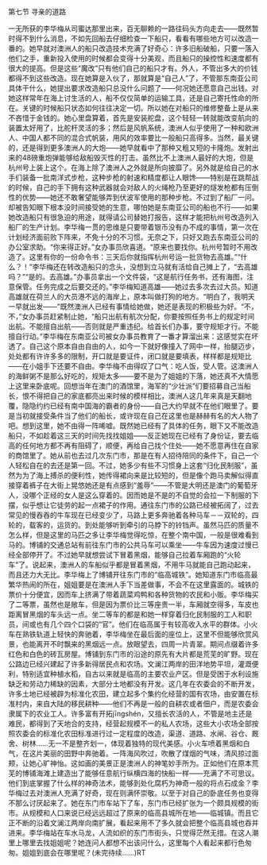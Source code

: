 

第七节 寻亲的道路

一无所获的李华梅从司蜜达那里出来，百无聊赖的一路往码头方向走去――既然暂时得不到什么消息，不如先回船去仔细检查一下船只，看看有哪些地方可以改造一番的。她早就对澳洲人的船只改造技术充满了好奇心：许多旧船破船，只要一落入他们之手，重新投入使用的时候都会变得十分美观，而且船只的操控性和速度都有很大的提高。但是这些“魔改”只有他们自己的船只才有。外人，不管出多大的价钱都得不到这些改造。现在她算是入伙了，那就算是“自己人”了，不管那东南亚公司具体干什么，她提出要求改造船只总没什么问题了――何况她还愿意自己出钱。对她这样常年在海上讨生活的人，船不仅仅简单的运输工具，还是自己寄托性命的所在。关键的时候船只状态如何往往决定一切。所以她在对船只的维修整备上是从来不吝惜于金钱的。她心里盘算着，首先是安装舵盘，这个轻轻一转就能改变航向的装置太好用了，比舵杆灵活的多；然后是风帆系统，澳洲人似乎使用了一种和欧洲人、中国人都不同的混合式帆装，用风的效率要比一般船只高得多。当然，最关键的，还是得到更多澳洲人的大炮――她早就看中了那种又粗又短的卡隆炮。发射出来的48磅重炮弹能够给敌船毁灭性的打击。虽然比不上澳洲人最好的大炮，但是杭州号上装上这个。在海上除了澳洲人之外就是所向披靡了。另外就是给自己的水手们装备一批南洋式步枪，这种步枪的射速和精度都让人眼馋――特别是在跳帮战的时候，自己的手下拥有这种武器就会对敌人的火绳枪乃至更好的燧发枪都有压倒性的优势――她还不敢奢望能够弄到伏波军使用的那种步枪。不过到了船厂一问。却被告知眼下根本没时间接受她的生意，哪怕她是东南亚公司的船也不行――如果她改造船只有很急迫的用途，就得请公司替她打报告，这样才能把杭州号改造列入船厂的生产计划。李华梅一贯的思维是只要带着银币没有办不成的事情，第一次在计划经济面前败下阵来，不免十分的不习惯。无奈之下，只好又跑去东南亚公司的办公室求助。“你来得正好。”女办事员欣喜道。“原来也要找你。杭州号暂时不用改造了。这里有你的一份命令书：三天后你就指挥杭州号运一批货物去高雄。”“什么？！”李华梅还在转改造船只的念头，没想到立马就有活给自己摊上了，“去高雄吗？”“是的。去高雄。”办事员拿出一个文件袋，“这是航行任务书，还有海图，注意保管。任务完成之后要交还的。”李华梅知道高雄――她过去多次去过大员。知道高雄就在荷兰人的大员港不远的海岸上，原本叫做打狗的地方。“明白了，我明天一早就出发――”既然澳洲人已经有事情给她做，她还是表现的积极些为好。“不，不，”女办事员赶紧制止她，“船只出航有航次分配，你要按照任务书上的规定时间出航。不能擅自出航――否则就是严重违纪。给首长们办事，要守规矩才行。不能擅自行动。”李华梅在东南亚公司被女办事员教育了一番才算溜出来：这感觉实在坏透了。自己这个原本自由自由的人，如今一下就好像撞入了网中一样，抬腿迈步，处处都有许许多多的限制，开口就是要证件，闭口就是要填表，样样都是规矩比――在小姐手下还要不自由。李华梅不由得叹了口气：吃人饭，受人管。这澳洲人的海鲜粥不是那么好吃的，规矩太多――要不是为了姐姐的下落，她还真不大情愿上这里来卧底呢。回想当年在澳门的酒馆里，海军的“少壮派”们要招募自己当船长，恨不得把自己的家底都亮出来时候的模样相比，澳洲人这几年来真是天翻地覆，隐隐约约已经有南中国海的霸者的身份――自己大约早就不在他们眼里了。要是当初就接受条件当了他们的船长，或许现在自己在这里也是赫赫有名的大人物了吧。想到这里，她不由得一阵唏嘘。既然她已经有了具体的任务，眼下又不能改造船只，不如趁着这三天的时间先找找姐姐――反正她现在已经有了身份证，要去临高的任何地方都不再有阻碍了，顺便，再给自己找个住处――她不愿意再住在自家的商馆里了。她从前也去过几次东门市，那是在有人招待陪同的条件下，自己一个人轻松自在的去还是第一回。不过，她多少有些不习惯身上这套“归化民制服”，虽然为为了海上搏杀的便利性，她传得裙向来是比较短的，但是像个跑马卖解似得直接穿着裤子在大街上晃悠她还是有点感到“羞辱”――不管是大明还是澳门的葡萄牙人，没哪个正经的女人是这么穿着的。因而她是不是的不自觉的会拉一下制服的下摆，似乎想让它徒劳的起一点裙子的作用。通往东门市的公路已经被拓阔了，过去常见的慢吞吞的牛车现在已经变少了，马路上更多奔驰着各种马车－－双轮的，四轮的，载客的，运货的。到处能够听到牵引的马脖下的铃铛声。虽然马匹的质量不怎么样，但是这里的马匹之多让李华梅觉得吃惊，在整个南中国，一般是很难看到马的。博铺的交通总站有前往东门市的公共马车可以乘坐――牛车因为速度过慢已经全部停开了。不过她早就想尝试下冒着黑烟，能够自己拉着车厢跑的“火轮车”了。说起来，澳洲人的车船似乎都是冒着黑烟，不用牛马就能自己跑动起来，而且还力大无比。李华梅上了博铺开往东门市的“临高城铁”。她知道东门市临高最繁华热闹的所在，姐姐要是在澳洲人手下当差做事，不会不在这里露面的。城铁的票价十分便宜，因而车上挤满了带着蔬菜鸡鸭和各种货物的农民和小贩。李华梅买了二等票，虽然也是敞车，但是因为票价比三等座贵一半，车厢就空得多，车皮也距离冒黑烟的车头远一点。坐二等车的都是和她一样穿着归化民制服的工人和职员，间或也有几个四个口袋的“官”。他们在临高属于有较高收入水平的群体。小火车在熟铁轨道上轻快的奔驰着，李华梅坐在最后面的座位上，这里不但能够欣赏风景，也能离开不时飘来的黑烟远一点。放眼望去，四周一片青翠。期间点缀着许多红色和白色的砖瓦房屋。博铺到东门市的沿途的原先有大片都是荒芜的旷野。现在公路边已经兴建起了许多新得居民点和农场。文澜江两岸的田洋地势平坦，灌溉便利，特别适宜种植水稻，自古以来就是临高的主要农业产区。但是受困于水利设施缺乏和劳动力稀缺的因素，大部分土地都没有开发。这几年在农委会的不断开发，许多土地已经被辟为标准化农田，建立起多个集约化经营的国有农场，由安置在标准村内，来自大陆的移民耕种――他们不再是一般的自耕农或者佃户，而是农委会隶属下的农业工人。许多富有开拓jīngshén，又擅长农活的人，不管是地主还是难民，都得到了天地合的支持，经营起规模不一的私人农场，这些大小农场全部按照农委会的标准化农田标准进行过一定程度的改造，渠道、道路、水闸、谷仓、厩舍、树林……无一不是整齐划一，体现着独特的现代美感。小火车喷着黑烟和白气，在这片美丽的田野中奔驰着。一阵海风吹过，吹散了煤烟的气味，清风掠过面颊，让她心旷神怡。这如画的美景正是澳洲人的神笔妙手所为。正如他们在原本荒芜的博铺海滩上建造出了能够任意航行纵横四海的快船一样――充满了不可思议。他们到底掌握了什么样的神奇法术，能够到处化腐朽为神奇一般的将点石成金？李华梅过去对澳洲人充满了好奇，现在则满怀崇敬。以至于对自己的卧底任务也变得不那么讨厌起来了。她在东门市车站下了车，东门市已经扩张为一个颇具规模的街市。从规模和人口来说已经远远超过了原来的临高县城所在地――临城镇。而且它正不断的沿着文澜江两岸向南扩展，看起来用不了多久就会把整个临高县城也吞并进来。李华梅站在车水马龙，人流如织的东门市街头，只觉得茫然无措。在这人潮里上哪里去找姐姐呢？她连问人都想不出该问什么，这里每个人看起来都行色匆匆。姐姐到底会在哪里呢？(未完待续……)RT

